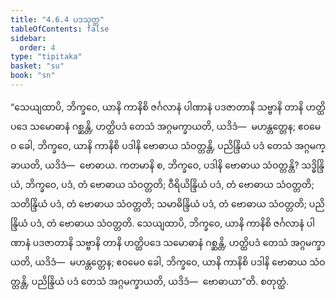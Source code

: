 ```yaml
---
title: "4.6.4 ပဒသုတ္တ"
tableOfContents: false
sidebar:
  order: 4
type: "tipitaka"
basket: "su"
book: "sn"
---
```



<DynamicBreadcrumb />

<Division number="524" book="sn" e="ch" v="18" p="358">

<Paragraph number="1208" book="sn">
“သေယျထာပိ, ဘိက္ခဝေ, ယာနိ ကာနိစိ ဇင်္ဂလာနံ ပါဏာနံ ပဒဇာတာနိ သဗ္ဗာနိ တာနိ ဟတ္ထိပဒေ သမောဓာနံ ဂစ္ဆန္တိ, ဟတ္ထိပဒံ တေသံ အဂ္ဂမက္ခာယတိ, ယဒိဒံ—  မဟန္တတ္တေန; ဧဝမေဝ ခေါ, ဘိက္ခဝေ, ယာနိ ကာနိစိ ပဒါနိ ဗောဓာယ သံဝတ္တန္တိ, ပညိန္ဒြိယံ ပဒံ တေသံ အဂ္ဂမက္ခာယတိ, ယဒိဒံ—  ဗောဓာယ. ကတမာနိ စ, ဘိက္ခဝေ, ပဒါနိ ဗောဓာယ သံဝတ္တန္တိ? သဒ္ဓိန္ဒြိယံ, ဘိက္ခဝေ, ပဒံ, တံ ဗောဓာယ သံဝတ္တတိ; ဝီရိယိန္ဒြိယံ ပဒံ, တံ ဗောဓာယ သံဝတ္တတိ; သတိန္ဒြိယံ ပဒံ, တံ ဗောဓာယ သံဝတ္တတိ; သမာဓိန္ဒြိယံ ပဒံ, တံ ဗောဓာယ သံဝတ္တတိ; ပညိန္ဒြိယံ ပဒံ, တံ ဗောဓာယ သံဝတ္တတိ. သေယျထာပိ, ဘိက္ခဝေ, ယာနိ ကာနိစိ ဇင်္ဂလာနံ ပါဏာနံ ပဒဇာတာနိ သဗ္ဗာနိ တာနိ ဟတ္ထိပဒေ သမောဓာနံ ဂစ္ဆန္တိ, ဟတ္ထိပဒံ တေသံ အဂ္ဂမက္ခာယတိ, ယဒိဒံ—  မဟန္တတ္တေန; ဧဝမေဝ ခေါ, ဘိက္ခဝေ, ယာနိ ကာနိစိ ပဒါနိ ဗောဓာယ သံဝတ္တန္တိ, ပညိန္ဒြိယံ ပဒံ တေသံ အဂ္ဂမက္ခာယတိ, ယဒိဒံ—  ဗောဓာယာ”တိ.

</Paragraph>
</Division>

<Paragraph number="1209" type="center" book="sn">
စတုတ္ထံ.
</Paragraph>